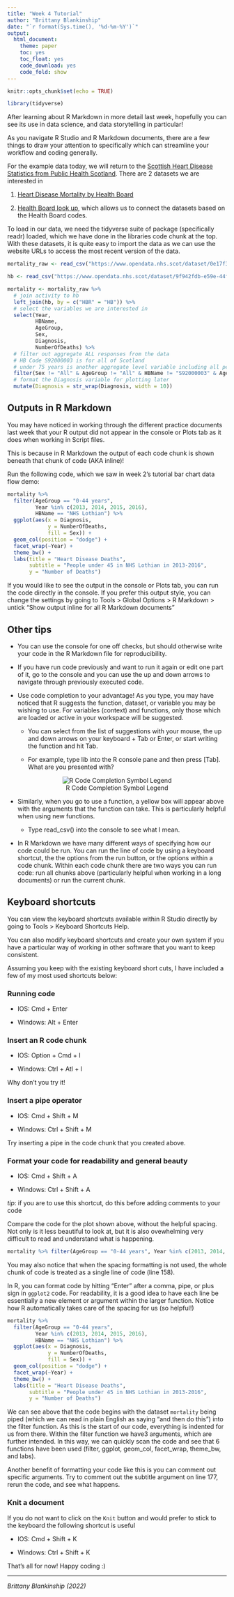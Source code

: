 ```yaml
---
title: "Week 4 Tutorial"
author: "Brittany Blankinship"
date: "`r format(Sys.time(), '%d-%m-%Y')`"
output: 
  html_document: 
    theme: paper
    toc: yes
    toc_float: yes
    code_download: yes
    code_fold: show
---
```


```r
knitr::opts_chunk$set(echo = TRUE)
```

```r
library(tidyverse)
```

After learning about R Markdown in more detail last week, hopefully you can see its use in data science, and data storytelling in particular! 

As you navigate R Studio and R Markdown documents, there are a few things to draw your attention to specifically which can streamline your workflow and coding generally. 

For the example data today, we will return to the [Scottish Heart Disease Statistics from Public Health Scotland](https://www.opendata.nhs.scot/dataset/scottish-heart-disease-statistics). There are 2 datasets we are interested in

1. [Heart Disease Mortality by Health Board](https://www.opendata.nhs.scot/dataset/scottish-heart-disease-statistics/resource/dc0512a8-eb49-43b9-84f1-17ef95365d57)

2. [Health Board look up](https://www.opendata.nhs.scot/dataset/9f942fdb-e59e-44f5-b534-d6e17229cc7b/resource/652ff726-e676-4a20-abda-435b98dd7bdc), which allows us to connect the datasets based on the Health Board codes.

To load in our data, we need the tidyverse suite of package (specifically readr) loaded, which we have done in the libraries code chunk at the top. With these datasets, it is quite easy to import the data as we can use the website URLs to access the most recent version of the data. 

```r
mortality_raw <- read_csv("https://www.opendata.nhs.scot/dataset/0e17f3fc-9429-48aa-b1ba-2b7e55688253/resource/dc0512a8-eb49-43b9-84f1-17ef95365d57/download/hd_mortalitybyhbr.csv")

hb <- read_csv("https://www.opendata.nhs.scot/dataset/9f942fdb-e59e-44f5-b534-d6e17229cc7b/resource/652ff726-e676-4a20-abda-435b98dd7bdc/download/hb14_hb19.csv")
```


```r
mortality <- mortality_raw %>%
  # join activity to hb 
  left_join(hb, by = c("HBR" = "HB")) %>%
  # select the variables we are interested in 
  select(Year, 
         HBName, 
         AgeGroup,
         Sex,
         Diagnosis,
         NumberOfDeaths) %>%
  # filter out aggregate ALL responses from the data 
  # HB Code S92000003 is for all of Scotland
  # under 75 years is another aggregate level variable including all people under 65 
  filter(Sex != "All" & AgeGroup != "All" & HBName != "S92000003" & AgeGroup != "under75 years") %>% 
  # format the Diagnosis variable for plotting later 
  mutate(Diagnosis = str_wrap(Diagnosis, width = 10))
```

## Outputs in R Markdown 

You may have noticed in working through the different practice documents last week that your R output did not appear in the console or Plots tab as it does when working in Script files. 

This is because in R Markdown the output of each code chunk is shown beneath that chunk of code (AKA inline)!

Run the following code, which we saw in week 2's tutorial bar chart data flow demo:

```r
mortality %>%
  filter(AgeGroup == "0-44 years",
         Year %in% c(2013, 2014, 2015, 2016),
         HBName == "NHS Lothian") %>%
  ggplot(aes(x = Diagnosis, 
             y = NumberOfDeaths, 
             fill = Sex)) + 
  geom_col(position = "dodge") + 
  facet_wrap(~Year) + 
  theme_bw() + 
  labs(title = "Heart Disease Deaths", 
       subtitle = "People under 45 in NHS Lothian in 2013-2016", 
       y = "Number of Deaths")
```

If you would like to see the output in the console or Plots tab, you can run the code directly in the console. If you prefer this output style, you can change the settings by going to Tools > Global Options > R Markdown > untick "Show output inline for all R Markdown documents" 


## Other tips

* You can use the console for one off checks, but should otherwise write your code in the R Markdown file for reproducibility. 

* If you have run code previously and want to run it again or edit one part of it, go to the console and you can use the up and down arrows to navigate through previously executed code. 

* Use code completion to your advantage! As you type, you may have noticed that R suggests the function, dataset, or variable you may be wishing to use. For variables (context) and functions, only those which are loaded or active in your workspace will be suggested.

   + You can select from the list of suggestions with your mouse, the up and down arrows on your keyboard + Tab or Enter, or start writing the function and hit Tab. 

  + For example, type lib into the R console pane and then press [Tab]. What are you presented with?

<center> ![R Code Completion Symbol Legend](figures/R Completion Symbol Legend.png) </center>


* Similarly, when you go to use a function, a yellow box will appear above with the arguments that the function can take. This is particularly helpful when using new functions. 

    + Type read_csv() into the console to see what I mean. 

* In R Markdown we have many different ways of specifying how our code could be run. You can run the line of code by using a keyboard shortcut, the the options from the run button, or the options within a code chunk. Within each code chunk there are two ways you can run code: run all chunks above (particularly helpful when working in a long documents) or run the current chunk. 

## Keyboard shortcuts 

You can view the keyboard shortcuts available within R Studio directly by going to Tools > Keyboard Shortcuts Help. 

You can also modify keyboard shortcuts and create your own system if you have a particular way of working in other software that you want to keep consistent. 

Assuming you keep with the existing keyboard short cuts, I have included a few of my most used shortcuts below: 

### Running code 

* IOS: Cmd + Enter

* Windows: Alt + Enter

### Insert an R code chunk 

* IOS: Option + Cmd + I 

* Windows: Ctrl + Atl + I 

Why don't you try it! 

### Insert a pipe operator

* IOS: Cmd + Shift + M

* Windows: Ctrl + Shift + M 

Try inserting a pipe in the code chunk that you created above. 

### Format your code for readability and general beauty 

* IOS: Cmd + Shift + A

* Windows: Ctrl + Shift + A

*tip*: if you are to use this shortcut, do this before adding comments to your code 

Compare the code for the plot shown above, without the helpful spacing. Not only is it less beautiful to look at, but it is also ovewhelming very difficult to read and understand what is happening.  

```r
mortality %>% filter(AgeGroup == "0-44 years", Year %in% c(2013, 2014, 2015, 2016), HBName == "NHS Lothian") %>% ggplot(aes(x = Diagnosis, y = NumberOfDeaths, fill = Sex)) + geom_col(position = "dodge") + facet_wrap(~Year) + theme_bw() + labs(title = "Heart Disease Deaths", subtitle = "People under 45 in NHS Lothian in 2013-2016", y = "Number of Deaths")
```

You may also notice that when the spacing formatting is not used, the whole chunk of code is treated as a single line of code (line 158).

In R, you can format code by hitting "Enter" after a comma, pipe, or plus sign in `ggplot2` code. For readability, it is a good idea to have each line be essentially a new element or argument within the larger function. Notice how R automatically takes care of the spacing for us (so helpful!)

```r
mortality %>%
  filter(AgeGroup == "0-44 years",
         Year %in% c(2013, 2014, 2015, 2016),
         HBName == "NHS Lothian") %>%
  ggplot(aes(x = Diagnosis, 
             y = NumberOfDeaths, 
             fill = Sex)) + 
  geom_col(position = "dodge") + 
  facet_wrap(~Year) + 
  theme_bw() + 
  labs(title = "Heart Disease Deaths", 
       subtitle = "People under 45 in NHS Lothian in 2013-2016", 
       y = "Number of Deaths") 
```

We can see above that the code begins with the dataset `mortality` being piped (which we can read in plain English as saying "and then do this") into the filter function. As this is the start of our code, everything is indented for us from there. Within the filter function we have3 arguments, which are further intended. In this way, we can quickly scan the code and see that 6 functions have been used (filter, ggplot, geom_col, facet_wrap, theme_bw, and labs).

Another benefit of formatting your code like this is you can comment out specific arguments. Try to comment out the subtitle argument on line 177, rerun the code, and see what happens. 

### Knit a document 

If you do not want to click on the `Knit` button and would prefer to stick to the keyboard the following shortcut is useful 

* IOS: Cmd + Shift + K

* Windows: Ctrl + Shift + K


That's all for now! Happy coding :) 

----
*Brittany Blankinship (2022)*
